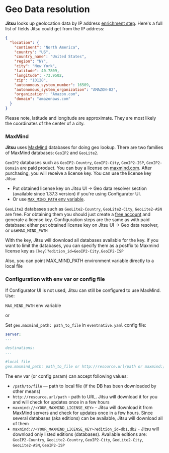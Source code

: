# Geo Data resolution

**Jitsu** looks up geolocation data by IP address [enrichment step](/docs/how-it-works/architecture#context-enrichment-step).
Here's a full list of fields Jitsu could get from the IP address:

```json
{
  "location": {
    "continent": "North America",
    "country": "US",
    "country_name": "United States",
    "region": "NY",
    "city": "New York",
    "latitude": 40.7809,
    "longitude": -73.9502,
    "zip": "10128",
    "autonomous_system_number": 16509,
    "autonomous_system_organization": "AMAZON-02",
    "organization": "Amazon.com",
    "domain": "amazonaws.com"
  }
}
```

<Hint>
  Please note, latitude and longitude are approximate. They are most likely the coordinates of the center of a city.
</Hint>


### MaxMind

**Jitsu** uses [MaxMind](https://www.maxmind.com/) databases for doing geo lookup. There are two families of MaxMind databases: `GeoIP2` and `GeoLite2`.

`GeoIP2` databases such as `GeoIP2-Country`, `GeoIP2-City`, `GeoIP2-ISP`, `GeoIP2-Domain` are paid product. You can buy a license on [maxmind.com](https://www.maxmind.com/en/geoip2-databases).
After purchasing, you will receive a license key. You can use the license key Jitsu:
 * Put obtained license key on Jitsu UI → Geo data resolver section (available since 1.37.3 version) if you're using Configurator UI.
 * Or use [`MAX_MIND_PATH` env variable](#configuration).

`GeoLite2` databases such as `GeoLite2-Country`, `GeoLite2-City`, `GeoLite2-ASN` are free. For obtaining them you should just create a [free account](https://dev.maxmind.com/geoip/geolite2-free-geolocation-data) and
generate a license key. Configuration steps are the same as with paid database: either put obtained license key on Jitsu UI → Geo data resolver,  or use`MAX_MIND_PATH`

With the key, Jitsu will download all databases available for the key. If you want to limit the databases, you can specify them as a postfix to Maxmind license key as `[key]?edition_id=GeoIP2-City,GeoIP2-ISP`

Also, you can point MAX_MIND_PATH environment variable directly to a local file


### Configuration with env var or config file

If Configurator UI is not used, Jitsu can still be configured to use MaxMind. Use:

`MAX_MIND_PATH` env variable

or

Set `geo.maxmind_path: path_to_file` in `eventnative.yaml` config file:

```yaml
server:
...

destinations:
...

#local file
geo.maxmind_path: path_to_file or http://resource.url/path or maxmind://<YOUR_MAXMIND_LICENSE_KEY>
```

The env var (or config param) can accept following values:
 * `/path/to/file` — path to local file (if the DB has been downloaded by other means)
 * `http://resource.url/path` - path to URL. Jitsu will download it for you and will check for updates once in a few hours
 * `maxmind://<YOUR_MAXMIND_LICENSE_KEY>` - Jitsu will download it from MaxMind servers and check for updates once in a few hours.
Since several databases (aka editions) can be available, Jitsu will download all of them
 * `maxmind://<YOUR_MAXMIND_LICENSE_KEY>?edition_id=db1,db2` - Jitsu will download only listed editions (databases). Available editions are:
`GeoIP2-Country`, `GeoLite2-Country`, `GeoIP2-City`, `GeoLite2-City`, `GeoLite2-ASN`, `GeoIP2-ISP`

